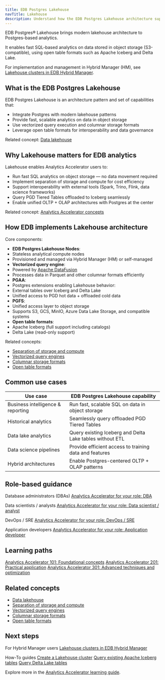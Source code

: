 ```yaml
---
title: EDB Postgres Lakehouse
navTitle: Lakehouse
description: Understand how the EDB Postgres Lakehouse architecture supports fast, scalable analytics on modern data lake storage.
---
```


EDB Postgres® Lakehouse brings modern lakehouse architecture to Postgres-based analytics.

It enables fast SQL-based analytics on data stored in object storage (S3-compatible), using open table formats such as Apache Iceberg and Delta Lake.

For implementation and management in Hybrid Manager (HM), see [Lakehouse clusters in EDB Hybrid Manager](../hybrid-manager/analytics/lakehouse).

## What is the EDB Postgres Lakehouse

EDB Postgres Lakehouse is an architecture pattern and set of capabilities that:

- Integrate Postgres with modern lakehouse patterns
- Provide fast, scalable analytics on data in object storage
- Use vectorized query execution and columnar storage formats
- Leverage open table formats for interoperability and data governance

Related concept: [Data lakehouse](learn/explained/generic-concepts#data-lakehouse)

## Why Lakehouse matters for EDB analytics

Lakehouse enables Analytics Accelerator users to:

- Run fast SQL analytics on object storage — no data movement required
- Implement separation of storage and compute for cost efficiency
- Support interoperability with external tools (Spark, Trino, Flink, data science frameworks)
- Query PGD Tiered Tables offloaded to Iceberg seamlessly
- Enable unified OLTP + OLAP architectures with Postgres at the center

Related concept: [Analytics Accelerator concepts](learn/explained/analytics-concepts#edb-postgres-lakehouse)

## How EDB implements Lakehouse architecture

Core components:

- **EDB Postgres Lakehouse Nodes**:
- Stateless analytical compute nodes
- Provisioned and managed via Hybrid Manager (HM) or self-managed
- **Vectorized query engine**:
- Powered by [Apache DataFusion](https://datafusion.apache.org/)
- Processes data in Parquet and other columnar formats efficiently
- **PGAA**:
- Postgres extensions enabling Lakehouse behavior:
- External tables over Iceberg and Delta Lake
- Unified access to PGD hot data + offloaded cold data
- **PGFS**:
- Unified access layer to object storage
- Supports S3, GCS, MinIO, Azure Data Lake Storage, and compatible systems
- **Open table formats**:
- Apache Iceberg (full support including catalogs)
- Delta Lake (read-only support)

Related concepts:

- [Separation of storage and compute](learn/explained/generic-concepts#separation-of-storage-and-compute)
- [Vectorized query engines](learn/explained/generic-concepts#vectorized-query-engines)
- [Columnar storage formats](learn/explained/generic-concepts#columnar-storage-formats)
- [Open table formats](learn/explained/generic-concepts#open-table-formats)

## Common use cases

| Use case | EDB Postgres Lakehouse capability |
|----------|-----------------------------------|
| Business intelligence & reporting | Run fast, scalable SQL on data in object storage |
| Historical analytics | Seamlessly query offloaded PGD Tiered Tables |
| Data lake analytics | Query existing Iceberg and Delta Lake tables without ETL |
| Data science pipelines | Provide efficient access to training data and features |
| Hybrid architectures | Enable Postgres-centered OLTP + OLAP patterns |

## Role-based guidance

Database administrators (DBAs)
[Analytics Accelerator for your role: DBA](learn/personas#database-administrator-dba)

Data scientists / analysts
[Analytics Accelerator for your role: Data scientist / analyst](learn/personas#data-scientist-data-analyst)

DevOps / SRE
[Analytics Accelerator for your role: DevOps / SRE](learn/personas#devops-engineer-site-reliability-engineer-sre)

Application developers
[Analytics Accelerator for your role: Application developer](learn/personas#application-developer)

## Learning paths

[Analytics Accelerator 101: Foundational concepts](learn/paths/101)
[Analytics Accelerator 201: Practical application](learn/paths/201)
[Analytics Accelerator 301: Advanced techniques and optimization](learn/paths/301)

## Related concepts

- [Data lakehouse](learn/explained/generic-concepts#data-lakehouse)
- [Separation of storage and compute](learn/explained/generic-concepts#separation-of-storage-and-compute)
- [Vectorized query engines](learn/explained/generic-concepts#vectorized-query-engines)
- [Columnar storage formats](learn/explained/generic-concepts#columnar-storage-formats)
- [Open table formats](learn/explained/generic-concepts#open-table-formats)

## Next steps

For Hybrid Manager users
[Lakehouse clusters in EDB Hybrid Manager](../hybrid-manager/analytics/lakehouse)

How-To guides
[Create a Lakehouse cluster](../hybrid-manager/analytics/learn/how-to/create-lakehouse-cluster)
[Query existing Apache Iceberg tables](../hybrid-manager/analytics/learn/how-to/query-iceberg-existing-tables)
[Query Delta Lake tables](../hybrid-manager/analytics/learn/how-to/query-delta-lake-tables)

Explore more in the [Analytics Accelerator learning guide](../hybrid-manager/analytics/learn/).
